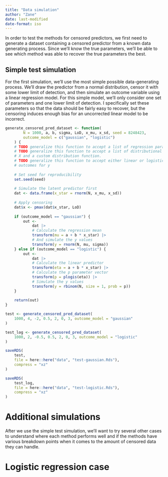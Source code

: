 ```yaml
---
title: "Data simulation"
author: "Zane"
date: last-modified
date-format: iso
---
```


In order to test the methods for censored predictors, we first need to generate
a dataset containing a censored predictor from a known data generating process.
Since we'll know the true parameters, we'll be able to see which method was
able to recover the true parameters the best.

## Simple test simulation

For the first simulation, we'll use the most simple possible data-generating
process. We'll draw the predictor from a normal distribution, censor it with
some lower limit of detection, and then simulate an outcome variable using a
linear regression model. For this simple model, we'll only consider one set
of parameters and one lower limit of detection. I specifically set these
parameters so that the data should be fairly easy to recover, but the
censoring induces enough bias for an uncorrected linear model to be incorrect.

```r
generate_censored_pred_dataset <- function(
		N = 1000, a, b, sigma, LoD, x_mu, x_sd, seed = 8248423,
		outcome_model = c("gaussian", "logistic")
	) {
	# TODO generalize this function to accept a list of regression parameters
	# TODO generalize this function to accept a list of distributional parms for
	# X and a custom distribution function.
	# TODO generalize this function to accept either linear or logistic as
	# outcomes for y
	
	# Set seed for reproducibility
	set.seed(seed)
	
	# Simulate the latent predictor first
	dat <- data.frame(x_star = rnorm(N, x_mu, x_sd))
	
	# Apply censoring
	dat$x <- pmax(dat$x_star, LoD)
	
	if (outcome_model == "gaussian") {
		out <-
			dat |>
			# Calculate the regression mean
			transform(mu = a + b * x_star) |>
			# And simulate the y values
			transform(y = rnorm(N, mu, sigma))
	} else if (outcome_model == "logistic") {
		out <-
			dat |>
			# Calculate the linear predictor
			transform(eta = a + b * x_star) |>
			# Calculate the p parameter vector
			transform(p = plogis(eta)) |>
			# Simulate the y values
			transform(y = rbinom(N, size = 1, prob = p))
	}
	
	return(out)
}

test <- generate_censored_pred_dataset(
	1000, 4, -2, 0.5, 2, 0, 3, outcome_model = "gaussian"
)

test_log <- generate_censored_pred_dataset(
	1000, 2, -0.5, 0.5, 2, 0, 3, outcome_model = "logistic"
)

saveRDS(
	test,
	file = here::here("data", "test-gaussian.Rds"),
	compress = "xz"
)

saveRDS(
	test_log,
	file = here::here("data", "test-logistic.Rds"),
	compress = "xz"
)
```


# Additional simulations

After we use the simple test simulation, we'll want to try several other
cases to understand where each method performs well and if the methods
have various breakdown points when it comes to the amount of censored data
they can handle.

# Logistic regression case
